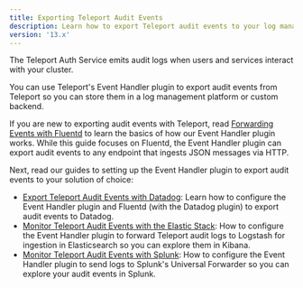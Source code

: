 ```yaml
---
title: Exporting Teleport Audit Events
description: Learn how to export Teleport audit events to your log management solution.
version: '13.x'
---
```


The Teleport Auth Service emits audit logs when users and services interact with
your cluster.

You can use Teleport's Event Handler plugin to export audit events from Teleport
so you can store them in a log management platform or custom backend.

If you are new to exporting audit events with Teleport, read [Forwarding Events
with Fluentd](/docs/ver/13.x/management/export-audit-events/fluentd) to learn the basics of how our
Event Handler plugin works. While this guide focuses on Fluentd, the Event
Handler plugin can export audit events to any endpoint that ingests JSON
messages via HTTP.

Next, read our guides to setting up the Event Handler plugin to export audit
events to your solution of choice:

- [Export Teleport Audit Events with
  Datadog](/docs/ver/13.x/management/export-audit-events/datadog): Learn how to configure the Event
  Handler plugin and Fluentd (with the Datadog plugin) to export audit events to
  Datadog.
- [Monitor Teleport Audit Events with the Elastic
  Stack](/docs/ver/13.x/management/export-audit-events/elastic-stack): How to configure the Event
  Handler plugin to forward Teleport audit logs to Logstash for ingestion in
  Elasticsearch so you can explore them in Kibana.
- [Monitor Teleport Audit Events with Splunk](/docs/ver/13.x/management/export-audit-events/splunk):
  How to configure the Event Handler plugin to send logs to Splunk's Universal
  Forwarder so you can explore your audit events in Splunk.
